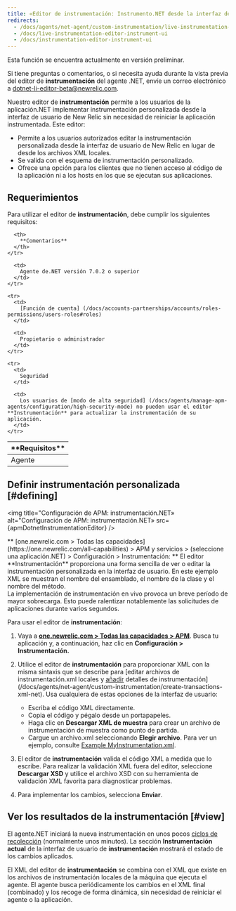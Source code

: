 ```yaml
---
title: «Editor de instrumentación: Instrumento.NET desde la interfaz de usuario
redirects:
  - /docs/agents/net-agent/custom-instrumentation/live-instrumentation-editor-instrument-ui
  - /docs/live-instrumentation-editor-instrument-ui
  - /docs/instrumentation-editor-instrument-ui
---
```



<Callout title="PREVIEW FEATURE">
  Esta función se encuentra actualmente en versión preliminar.

  Si tiene preguntas o comentarios, o si necesita ayuda durante la vista previa del editor de **instrumentación** del agente .NET, envíe un correo electrónico a [dotnet-li-editor-beta@newrelic.com](mailto:dotnet-li-editor-beta@newrelic.com).
</Callout>

Nuestro editor de **instrumentación** permite a los usuarios de la aplicación.NET implementar instrumentación personalizada desde la interfaz de usuario de New Relic sin necesidad de reiniciar la aplicación instrumentada. Este editor:

* Permite a los usuarios autorizados editar la instrumentación personalizada desde la interfaz de usuario de New Relic en lugar de desde los archivos XML locales.
* Se valida con el esquema de instrumentación personalizado.
* Ofrece una opción para los clientes que no tienen acceso al código de la aplicación ni a los hosts en los que se ejecutan sus aplicaciones.

## Requerimientos

Para utilizar el editor de **instrumentación**, debe cumplir los siguientes requisitos:

<table>
  <thead>
    <tr>
      <th width={200}>
        **Requisitos**
      </th>

      <th>
        **Comentarios**
      </th>
    </tr>
  </thead>

  <tbody>
    <tr>
      <td>
        Agente
      </td>

      <td>
        Agente de.NET versión 7.0.2 o superior
      </td>
    </tr>

    <tr>
      <td>
        [Función de cuenta] (/docs/accounts-partnerships/accounts/roles-permissions/users-roles#roles)
      </td>

      <td>
        Propietario o administrador
      </td>
    </tr>

    <tr>
      <td>
        Seguridad
      </td>

      <td>
        Los usuarios de [modo de alta seguridad] (/docs/agents/manage-apm-agents/configuration/high-security-mode) no pueden usar el editor **Instrumentación** para actualizar la instrumentación de su aplicación.
      </td>
    </tr>
  </tbody>
</table>

## Definir instrumentación personalizada [#defining]

<img
  title="Configuración de APM: instrumentación.NET»
  alt="Configuración de APM: instrumentación.NET»
  src={apmDotnetInstrumentationEditor}
/>

<figcaption>
  ** [one.newrelic.com > Todas las capacidades] (https://one.newrelic.com/all-capabilities) > APM y servicios > (seleccione una aplicación.NET) > Configuración > Instrumentación: ** El editor **Instrumentación** proporciona una forma sencilla de ver o editar la instrumentación personalizada en la interfaz de usuario. En este ejemplo XML se muestran el nombre del ensamblado, el nombre de la clase y el nombre del método.
</figcaption>

<Callout variant="important">
  La implementación de instrumentación en vivo provoca un breve período de mayor sobrecarga. Esto puede ralentizar notablemente las solicitudes de aplicaciones durante varios segundos.
</Callout>

Para usar el editor de **instrumentación**:

1. Vaya a **[one.newrelic.com > Todas las capacidades > APM](https://one.newrelic.com/all-capabilities)**. Busca tu aplicación y, a continuación, haz clic en **Configuración > Instrumentación.**
2. Utilice el editor de **instrumentación** para proporcionar XML con la misma sintaxis que se describe para [editar archivos de instrumentación.xml locales y [añadir](/docs/agents/net-agent/custom-instrumentation/add-detail-transactions-xml-net) detalles de instrumentación](/docs/agents/net-agent/custom-instrumentation/create-transactions-xml-net). Usa cualquiera de estas opciones de la interfaz de usuario:

   * Escriba el código XML directamente.
   * Copia el código y pégalo desde un portapapeles.
   * Haga clic en **Descargar XML de muestra** para crear un archivo de instrumentación de muestra como punto de partida.
   * Cargue un archivo.xml seleccionando **Elegir archivo**. Para ver un ejemplo, consulte [Example MyInstrumentation.xml](/docs/agents/net-agent/custom-instrumentation/add-detail-transactions-xml-net#sample).
3. El editor de **instrumentación** valida el código XML a medida que lo escribe. Para realizar la validación XML fuera del editor, seleccione **Descargar XSD** y utilice el archivo XSD con su herramienta de validación XML favorita para diagnosticar problemas.
4. Para implementar los cambios, selecciona **Enviar**.

## Ver los resultados de la instrumentación [#view]

El agente.NET iniciará la nueva instrumentación en unos pocos [ciclos de recolección](/docs/using-new-relic/welcome-new-relic/getting-started/glossary#harvest-cycle) (normalmente unos minutos). La sección **Instrumentación actual** de la interfaz de usuario de **instrumentación** mostrará el estado de los cambios aplicados.

El XML del editor de **instrumentación** se combina con el XML que existe en los archivos de instrumentación locales de la máquina que ejecuta el agente. El agente busca periódicamente los cambios en el XML final (combinado) y los recoge de forma dinámica, sin necesidad de reiniciar el agente o la aplicación.
